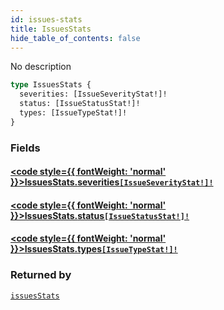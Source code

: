 ```yaml
---
id: issues-stats
title: IssuesStats
hide_table_of_contents: false
---
```








No description

```graphql
type IssuesStats {
  severities: [IssueSeverityStat!]!
  status: [IssueStatusStat!]!
  types: [IssueTypeStat!]!
}
```


### Fields

#### [<code style={{ fontWeight: 'normal' }}>IssuesStats.<b>severities</b></code>](#)<Bullet />[`[IssueSeverityStat!]!`](/api/graphql/documentation/objects/issue-severity-stat) <Badge class="secondary" text="non-null"/> <Badge class="secondary" text="object"/>
> 
> 

#### [<code style={{ fontWeight: 'normal' }}>IssuesStats.<b>status</b></code>](#)<Bullet />[`[IssueStatusStat!]!`](/api/graphql/documentation/objects/issue-status-stat) <Badge class="secondary" text="non-null"/> <Badge class="secondary" text="object"/>
> 
> 

#### [<code style={{ fontWeight: 'normal' }}>IssuesStats.<b>types</b></code>](#)<Bullet />[`[IssueTypeStat!]!`](/api/graphql/documentation/objects/issue-type-stat) <Badge class="secondary" text="non-null"/> <Badge class="secondary" text="object"/>
> 
> 



### Returned by

[`issuesStats`](/api/graphql/documentation/queries/issues-stats)  <Badge class="secondary" text="query"/>



